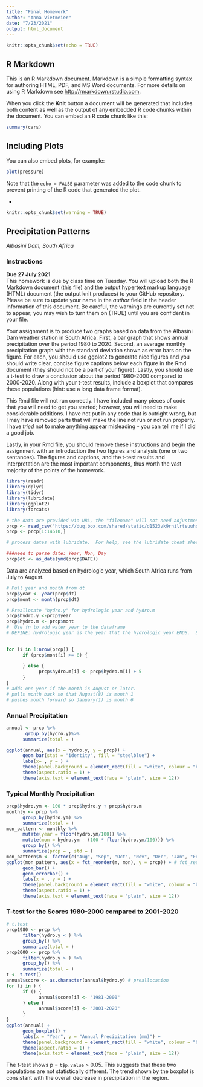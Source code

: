 ```yaml
---
title: "Final Homework"
author: "Anna Vietmeier"
date: "7/23/2021"
output: html_document
---
```


```r
knitr::opts_chunk$set(echo = TRUE)
```

## R Markdown

This is an R Markdown document. Markdown is a simple formatting syntax for authoring HTML, PDF, and MS Word documents. For more details on using R Markdown see <http://rmarkdown.rstudio.com>.

When you click the **Knit** button a document will be generated that includes both content as well as the output of any embedded R code chunks within the document. You can embed an R code chunk like this:

```r
summary(cars)
```

## Including Plots

You can also embed plots, for example:

```r
plot(pressure)
```

Note that the `echo = FALSE` parameter was added to the code chunk to prevent printing of the R code that generated the plot.


-

```r
knitr::opts_chunk$set(warning = TRUE)
```
## Precipitation Patterns  
*Albasini Dam, South Africa*  

### Instructions  
**Due 27 July 2021**  
This homework is due by class time on Tuesday.  You will upload both the R Markdown document (this file) and the output hypertext markup language (HTML) document (the output knit produces) to your GitHub repository.  Please be sure to update your name in the *author* field in the header information of this document.  Be careful, the warnings are currently set not to appear; you may wish to turn them on (TRUE) until you are confident in your file.  

Your assignment is to produce two graphs based on data from the Albasini Dam weather station in South Africa.  First, a bar graph that shows annual precipitation over the period 1980 to 2020.  Second, an average monthly precipitation graph with the standard deviation shown as error bars on the figure.  For each, you should use ggplot2 to generate nice figures and you should write clear, concise figure captions below each figure in the Rmd document (they should not be a part of your figure).  Lastly, you should use a t-test to draw a conclusion about the period 1980-2000 compared to 2000-2020.  Along with your t-test results, include a boxplot that compares these populations (hint: use a long data frame format).  

This Rmd file will not run correctly.  I have included many pieces of code that you will need to get you started; however, you will need to make considerable additions.  I have not put in any code that is outright wrong, but I may have removed parts that will make the line not run or not run properly.  I have *tried* not to make anything appear misleading - you can tell me if I did a good job.  

Lastly, in your Rmd file, you should remove these instructions and begin the assignment with an introduction the two figures and analysis (one or two sentances).  The figures and captions, and the t-test results and interpretation are the most important components, thus worth the vast majority of the points of the homework.  

```r
library(readr)
library(dplyr)
library(tidyr)
library(lubridate)
library(ggplot2)
library(forcats)

# the data are provided via URL, the "filename" will not need adjustment - this may not apply to the options of the command.  If you prefer to work locally, the dataset is in the GitHub repository and the Box folder.  For the purposes of this homework, you may ignore the quality codes (in fact, you need to in order to process all of the data).  
prcp <- read_csv("https://duq.box.com/shared/static/d1523vk9rnilrtsuuhodffwj6vjygywk.csv", skip = 9)
prcp <- prcp[1:14610,]

# process dates with lubridate.  For help, see the lubridate cheat sheet in the Box folder.

###need to parse date: Year, Mon, Day
prcp$dt <- as_date(ymd(prcp$DATE))
```

Data are analyzed based on hydrologic year, which South Africa runs from July to August.

```r
# Pull year and month from dt
prcp$year <- year(prcp$dt)
prcp$mont <- month(prcp$dt)

# Preallocate "hydro.y" for hydrologic year and hydro.m
prcp$hydro.y <-prcp$year
prcp$hydro.m <- prcp$mont
#  Use fn to add water year to the dataframe
# DEFINE: hydrologic year is the year that the hydrologic year ENDS.  Ex: Hydrologic year 2020 begins August 2019 and goes to July 2020.

   
for (i in 1:nrow(prcp)) {
      if (prcp$mont[i] >= 8) {
          
      } else {
            prcp$hydro.m[i] <- prcp$hydro.m[i] + 5 
      }
}
# adds one year if the month is August or later.
# pulls month back so that August(8) is month 1
# pushes month forward so January(1) is month 6
```


### Annual Precipitation

```r
annual <- prcp %>%
       group_by(hydro.y)%>%
      summarize(total = )

ggplot(annual, aes(x = hydro.y, y = prcp)) +
      geom_bar(stat = "identity", fill = "steelblue") +
      labs(x= , y = ) +
      theme(panel.background = element_rect(fill = "white", colour = "black")) +
      theme(aspect.ratio = 1) +
      theme(axis.text = element_text(face = "plain", size = 12))
```

### Typical Monthly Precipitation

```r
prcp$hydro.ym <- 100 * prcp$hydro.y + prcp$hydro.m
monthly <- prcp %>%
      group_by(hydro.ym) %>%
      summarize(total = )
mon_pattern <- monthly %>%
      mutate(year = floor(hydro.ym/100)) %>%
      mutate(mon = hydro.ym - (100 * floor(hydro.ym/100))) %>%
      group_by() %>%
      summarize(prcp = , std = )
mon_pattern$m <- factor(c("Aug", "Sep", "Oct", "Nov", "Dec", "Jan", "Feb", "Mar", "Apr", "May", "Jun", "Jul")) # this puts the months in this order; otherwise, alphabetical is used.
ggplot(mon_pattern, aes(x = fct_reorder(m, mon), y = prcp)) + # fct_reorder is a command from forcats library that orders the factor, m (the name of the month)
      geom_bar() +
      geom_errorbar() +
      labs(x = , y = ) +
      theme(panel.background = element_rect(fill = "white", colour = "black")) +
      theme(aspect.ratio = 1) +
      theme(axis.text = element_text(face = "plain", size = 12))
```

### T-test for the Scores 1980-2000 compared to 2001-2020

```r
# t.test
prcp1980 <- prcp %>%
      filter(hydro.y < ) %>%
      group_by() %>%
      summarize(total = )
prcp2000 <- prcp %>%
      filter(hydro.y > ) %>%
      group_by() %>%
      summarize(total = )
t <- t.test()
annual$score <- as.character(annual$hydro.y) # preallocation
for (i in ) {
      if () {
            annual$score[i] <- "1981-2000"
      } else {
            annual$score[i] <- "2001-2020"
      }
}
ggplot(annual) +
      geom_boxplot() +
      labs(x = "Year", y = "Annual Precipitation (mm)") +
      theme(panel.background = element_rect(fill = "white", colour = "black")) +
      theme(aspect.ratio = 1) +
      theme(axis.text = element_text(face = "plain", size = 12))
```

The t-test shows p = `t$p.value` > 0.05.  This suggests that these two populations are not statistically different.  The trend shown by the boxplot is consistant with the overall decrease in precipitation in the region.  
